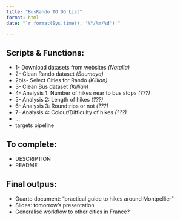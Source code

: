 ```yaml
---
title: "BusRando TO DO List"
format: html
date: "`r format(Sys.time(), '%Y/%m/%d')`"

---
```


## Scripts & Functions:

  - 1- Download datasets from websites                              _(Natalia)_
  - 2- Clean Rando dataset                                          _(Soumaya)_
  - 2bis- Select Cities for Rando                                   _(Killian)_
  - 3- Clean Bus dataset                                            _(Killian)_
  - 4- Analysis 1: Number of hikes near to bus stops                _(???)_
  - 5- Analysis 2: Length of hikes                                  _(???)_
  - 6- Analysis 3: Roundtrips or not                                _(???)_
  - 7- Analysis 4: Colour/Difficulty of hikes                       _(???)_
  - ...
  - targets pipeline



## To complete:
  - DESCRIPTION
  - README



## Final outpus:
  - Quarto document: "practical guide to hikes around Montpellier"
  - Slides: tomorrow's presentation
  - Generalise workflow to other cities in France?